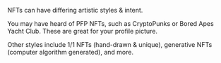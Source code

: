 NFTs can have differing artistic styles & intent.

You may have heard of PFP NFTs, such as CryptoPunks or Bored Apes Yacht Club. These are great for your profile picture.

Other styles include 1/1 NFTs (hand-drawn & unique), generative NFTs (computer algorithm generated), and more.
